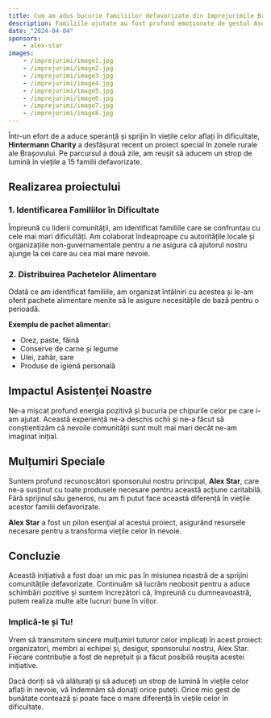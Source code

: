 ```yaml
---
title: Cum am adus bucurie familiilor defavorizate din împrejurimile Brașovului
description: Familiile ajutate au fost profund emoționate de gestul Asociației Hintermann, care le-a trimis pachete cu alimente. Acest sprijin le-a oferit speranța în mijlocul vremurilor dificile.
date: "2024-04-04"
sponsors:
    - alex-star
images:
    - /imprejurimi/image1.jpg
    - /imprejurimi/image2.jpg
    - /imprejurimi/image3.jpg
    - /imprejurimi/image4.jpg
    - /imprejurimi/image5.jpg
    - /imprejurimi/image6.jpg
    - /imprejurimi/image7.jpg
    - /imprejurimi/image8.jpg
---
```


Într-un efort de a aduce speranță și sprijin în viețile celor aflați în dificultate, **Hintermann Charity** a desfășurat recent un proiect special în zonele rurale ale Brașovului. Pe parcursul a două zile, am reușit să aducem un strop de lumină în viețile a 15 familii defavorizate.

## Realizarea proiectului

### 1. Identificarea Familiilor în Dificultate

Împreună cu liderii comunității, am identificat familiile care se confruntau cu cele mai mari dificultăți. Am colaborat îndeaproape cu autoritățile locale și organizațiile non-guvernamentale pentru a ne asigura că ajutorul nostru ajunge la cei care au cea mai mare nevoie.

### 2. Distribuirea Pachetelor Alimentare

Odată ce am identificat familiile, am organizat întâlniri cu acestea și le-am oferit pachete alimentare menite să le asigure necesitățile de bază pentru o perioadă.

**Exemplu de pachet alimentar:**
- Orez, paste, făină
- Conserve de carne și legume
- Ulei, zahăr, sare
- Produse de igienă personală

## Impactul Asistenței Noastre

Ne-a mișcat profund energia pozitivă și bucuria pe chipurile celor pe care i-am ajutat. Această experiență ne-a deschis ochii și ne-a făcut să conștientizăm că nevoile comunității sunt mult mai mari decât ne-am imaginat inițial.

## Mulțumiri Speciale

Suntem profund recunoscători sponsorului nostru principal, **Alex Star**, care ne-a susținut cu toate produsele necesare pentru această acțiune caritabilă. Fără sprijinul său generos, nu am fi putut face această diferență în viețile acestor familii defavorizate.

**Alex Star** a fost un pilon esențial al acestui proiect, asigurând resursele necesare pentru a transforma viețile celor în nevoie.

## Concluzie

Această inițiativă a fost doar un mic pas în misiunea noastră de a sprijini comunitățile defavorizate. Continuăm să lucrăm neobosit pentru a aduce schimbări pozitive și suntem încrezători că, împreună cu dumneavoastră, putem realiza multe alte lucruri bune în viitor.

### Implică-te și Tu!

Vrem să transmitem sincere mulțumiri tuturor celor implicați în acest proiect: organizatori, membri ai echipei și, desigur, sponsorului nostru, Alex Star. Fiecare contribuție a fost de neprețuit și a făcut posibilă reușita acestei inițiative.

Dacă doriți să vă alăturați și să aduceți un strop de lumină în viețile celor aflați în nevoie, vă îndemnăm să donați orice puteți. Orice mic gest de bunătate contează și poate face o mare diferență în viețile celor în dificultate.
